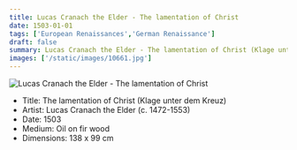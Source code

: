 ```yaml
---
title: Lucas Cranach the Elder - The lamentation of Christ
date: 1503-01-01
tags: ['European Renaissances','German Renaissance']
draft: false
summary: Lucas Cranach the Elder - The lamentation of Christ (Klage unter dem Kreuz)
images: ['/static/images/10661.jpg']
---
```


![Lucas Cranach the Elder - The lamentation of Christ](/static/images/10661.jpg)

* Title: The lamentation of Christ (Klage unter dem Kreuz)
* Artist: Lucas Cranach the Elder (c. 1472-1553)
* Date: 1503
* Medium: Oil on fir wood
* Dimensions: 138 x 99 cm


